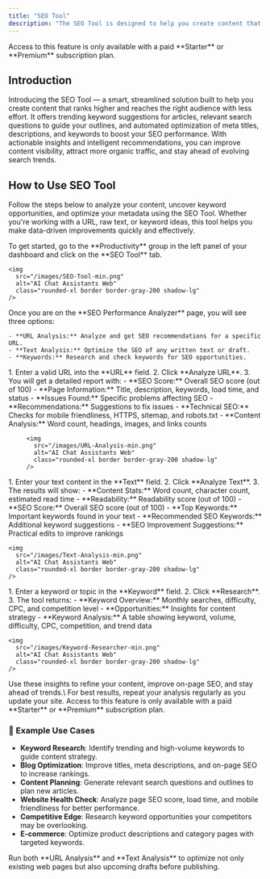 ```yaml
---
title: "SEO Tool"
description: "The SEO Tool is designed to help you create content that ranks higher and reaches the right audience with less effort. This advanced tool provides trending keyword suggestions for articles, relevant search questions for outlines, and optimizes meta titles, descriptions, and keywords to maximize SEO impact. With actionable insights and automated recommendations, you can easily improve your content’s visibility, attract more organic traffic, and stay ahead of changing search trends."
---
```


<Warning>
  Access to this feature is only available with a paid **Starter** or **Premium** subscription plan.
</Warning>

## Introduction

Introducing the SEO Tool — a smart, streamlined solution built to help you create content that ranks higher and reaches the right audience with less effort. It offers trending keyword suggestions for articles, relevant search questions to guide your outlines, and automated optimization of meta titles, descriptions, and keywords to boost your SEO performance. With actionable insights and intelligent recommendations, you can improve content visibility, attract more organic traffic, and stay ahead of evolving search trends.

## How to Use SEO Tool

Follow the steps below to analyze your content, uncover keyword opportunities, and optimize your metadata using the SEO Tool. Whether you're working with a URL, raw text, or keyword ideas, this tool helps you make data-driven improvements quickly and effectively.

<Steps>
  <Step title="Open the SEO Tool">
    To get started, go to the **Productivity** group in the left panel of your dashboard and click on the **SEO Tool** tab.

    <img
      src="/images/SEO-Tool-min.png"
      alt="AI Chat Assistants Web"
      class="rounded-xl border border-gray-200 shadow-lg"
    />
  </Step>
  <Step title="Choose Your Analysis Type">
    Once you are on the **SEO Performance Analyzer** page, you will see three options:

    - **URL Analysis:** Analyze and get SEO recommendations for a specific URL.
    - **Text Analysis:** Optimize the SEO of any written text or draft.
    - **Keywords:** Research and check keywords for SEO opportunities.
  </Step>
</Steps>

<Tabs>
  <Tab title="Run a URL Analysis">
    1. Enter a valid URL into the **URL** field.
    2. Click **Analyze URL**.
    3. You will get a detailed report with:
       - **SEO Score:** Overall SEO score (out of 100)
       - **Page Information:** Title, description, keywords, load time, and status
       - **Issues Found:** Specific problems affecting SEO
       - **Recommendations:** Suggestions to fix issues
       - **Technical SEO:** Checks for mobile friendliness, HTTPS, sitemap, and robots.txt
       - **Content Analysis:** Word count, headings, images, and links counts

         <img
           src="/images/URL-Analysis-min.png"
           alt="AI Chat Assistants Web"
           class="rounded-xl border border-gray-200 shadow-lg"
         />
  </Tab>
  <Tab title="Run a Text Analysis">
    1. Enter your text content in the **Text** field.
    2. Click **Analyze Text**.
    3. The results will show:
       - **Content Stats:** Word count, character count, estimated read time
       - **Readability:** Readability score (out of 100)
       - **SEO Score:** Overall SEO score (out of 100)
       - **Top Keywords:** Important keywords found in your text
       - **Recommended SEO Keywords:** Additional keyword suggestions
       - **SEO Improvement Suggestions:** Practical edits to improve rankings

    <img
      src="/images/Text-Analysis-min.png"
      alt="AI Chat Assistants Web"
      class="rounded-xl border border-gray-200 shadow-lg"
    />
  </Tab>
  <Tab title="Research Keywords">
    1. Enter a keyword or topic in the **Keyword** field.
    2. Click **Research**.
    3. The tool returns:
       - **Keyword Overview:** Monthly searches, difficulty, CPC, and competition level
       - **Opportunities:** Insights for content strategy
       - **Keyword Analysis:** A table showing keyword, volume, difficulty, CPC, competition, and trend data

    <img
      src="/images/Keyword-Researcher-min.png"
      alt="AI Chat Assistants Web"
      class="rounded-xl border border-gray-200 shadow-lg"
    />
  </Tab>
</Tabs>

<Tip>
  Use these insights to refine your content, improve on-page SEO, and stay ahead of trends.\
  For best results, repeat your analysis regularly as you update your site.
</Tip>

<Warning>
  Access to this feature is only available with a paid **Starter** or **Premium** subscription plan.
</Warning>

### 📌 Example Use Cases

- **Keyword Research**: Identify trending and high-volume keywords to guide content strategy.
- **Blog Optimization**: Improve titles, meta descriptions, and on-page SEO to increase rankings.
- **Content Planning**: Generate relevant search questions and outlines to plan new articles.
- **Website Health Check**: Analyze page SEO score, load time, and mobile friendliness for better performance.
- **Competitive Edge**: Research keyword opportunities your competitors may be overlooking.
- **E-commerce**: Optimize product descriptions and category pages with targeted keywords.

<Tip>
  Run both **URL Analysis** and **Text Analysis** to optimize not only existing web pages but also upcoming drafts before publishing.
</Tip>